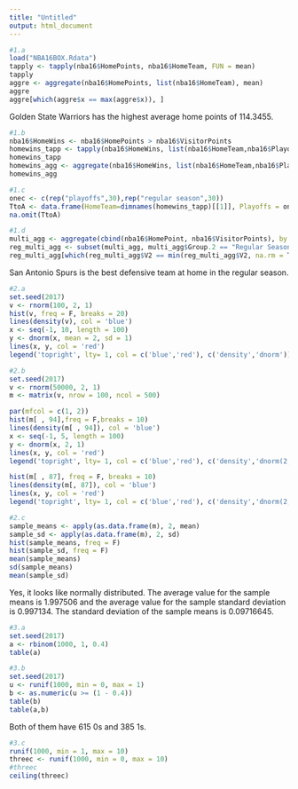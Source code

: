 ```yaml
---
title: "Untitled"
output: html_document
---
```


```r
#1.a
load("NBA16BOX.Rdata")
tapply <- tapply(nba16$HomePoints, nba16$HomeTeam, FUN = mean)
tapply
aggre <- aggregate(nba16$HomePoints, list(nba16$HomeTeam), mean)
aggre
aggre[which(aggre$x == max(aggre$x)), ]
```
Golden State Warriors has the highest average home points of 114.3455.

```r
#1.b
nba16$HomeWins <- nba16$HomePoints > nba16$VisitorPoints
homewins_tapp <- tapply(nba16$HomeWins, list(nba16$HomeTeam,nba16$Playoffs), sum)
homewins_tapp
homewins_agg <- aggregate(nba16$HomeWins, list(nba16$HomeTeam,nba16$Playoffs), sum)
homewins_agg
```

```r
#1.c
onec <- c(rep("playoffs",30),rep("regular season",30))
TtoA <- data.frame(HomeTeam=dimnames(homewins_tapp)[[1]], Playoffs = onec, sum = as.numeric(homewins_tapp))
na.omit(TtoA)
```

```r
#1.d
multi_agg <- aggregate(cbind(nba16$HomePoint, nba16$VisitorPoints), by = c(list(nba16$HomeTeam), list(nba16$Playoffs)), mean)
reg_multi_agg <- subset(multi_agg, multi_agg$Group.2 == "Regular Season")
reg_multi_agg[which(reg_multi_agg$V2 == min(reg_multi_agg$V2, na.rm = T)), ]
```
San Antonio Spurs is the best defensive team at home in the regular season.

```r
#2.a
set.seed(2017)
v <- rnorm(100, 2, 1)
hist(v, freq = F, breaks = 20)
lines(density(v), col = 'blue')
x <- seq(-1, 10, length = 100)
y <- dnorm(x, mean = 2, sd = 1)
lines(x, y, col = 'red')
legend('topright', lty= 1, col = c('blue','red'), c('density','dnorm'))
```

```r
#2.b
set.seed(2017)
v <- rnorm(50000, 2, 1)
m <- matrix(v, nrow = 100, ncol = 500)

par(mfcol = c(1, 2))
hist(m[ , 94],freq = F,breaks = 10)
lines(density(m[ , 94]), col = 'blue')
x <- seq(-1, 5, length = 100)
y <- dnorm(x, 2, 1)
lines(x, y, col = 'red')
legend('topright', lty= 1, col = c('blue','red'), c('density','dnorm(2, 1)'), cex = 0.6, bg = "transparent")

hist(m[ , 87], freq = F, breaks = 10)
lines(density(m[, 87]), col = 'blue')
lines(x, y, col = 'red')
legend('topright', lty= 1, col = c('blue','red'), c('density','dnorm(2, 1)'), cex = 0.6, bg = "transparent")
```

```r
#2.c
sample_means <- apply(as.data.frame(m), 2, mean)
sample_sd <- apply(as.data.frame(m), 2, sd)
hist(sample_means, freq = F)
hist(sample_sd, freq = F)
mean(sample_means)
sd(sample_means)
mean(sample_sd)
```
Yes, it looks like normally distributed. The average value for the sample means is 1.997506 and the average value for the sample standard deviation is 0.997134. The standard deviation of the sample means is 0.09716645.

```r
#3.a
set.seed(2017)
a <- rbinom(1000, 1, 0.4)
table(a)
```

```r
#3.b
set.seed(2017)
u <- runif(1000, min = 0, max = 1)
b <- as.numeric(u >= (1 - 0.4))
table(b)
table(a,b)
```
Both of them have 615 0s and 385 1s.

```r
#3.c
runif(1000, min = 1, max = 10)
threec <- runif(1000, min = 0, max = 10)
#threec
ceiling(threec)
```










